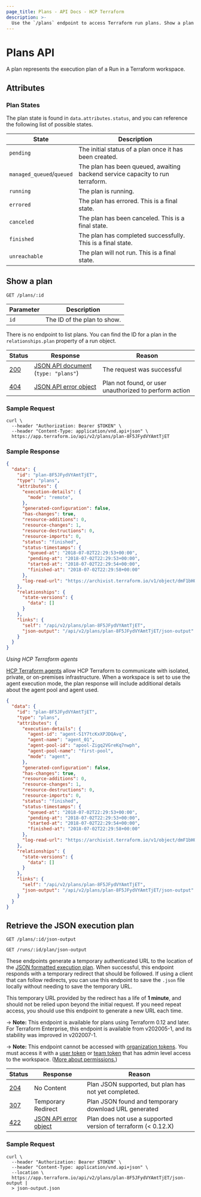 ```yaml
---
page_title: Plans - API Docs - HCP Terraform
description: >-
  Use the `/plans` endpoint to access Terraform run plans. Show a plan and get the JSON-formatted execution plan using the HTTP API.
---
```


[200]: https://developer.mozilla.org/en-US/docs/Web/HTTP/Status/200

[201]: https://developer.mozilla.org/en-US/docs/Web/HTTP/Status/201

[202]: https://developer.mozilla.org/en-US/docs/Web/HTTP/Status/202

[204]: https://developer.mozilla.org/en-US/docs/Web/HTTP/Status/204

[307]: https://developer.mozilla.org/en-US/docs/Web/HTTP/Status/307

[400]: https://developer.mozilla.org/en-US/docs/Web/HTTP/Status/400

[401]: https://developer.mozilla.org/en-US/docs/Web/HTTP/Status/401

[403]: https://developer.mozilla.org/en-US/docs/Web/HTTP/Status/403

[404]: https://developer.mozilla.org/en-US/docs/Web/HTTP/Status/404

[409]: https://developer.mozilla.org/en-US/docs/Web/HTTP/Status/409

[412]: https://developer.mozilla.org/en-US/docs/Web/HTTP/Status/412

[422]: https://developer.mozilla.org/en-US/docs/Web/HTTP/Status/422

[429]: https://developer.mozilla.org/en-US/docs/Web/HTTP/Status/429

[500]: https://developer.mozilla.org/en-US/docs/Web/HTTP/Status/500

[504]: https://developer.mozilla.org/en-US/docs/Web/HTTP/Status/504

[JSON API document]: /terraform/cloud-docs/api-docs#json-api-documents

[JSON API error object]: https://jsonapi.org/format/#error-objects

# Plans API

A plan represents the execution plan of a Run in a Terraform workspace.

## Attributes

### Plan States

The plan state is found in `data.attributes.status`, and you can reference the following list of possible states.

| State                     | Description                                                                   |
| ------------------------- | ----------------------------------------------------------------------------- |
| `pending`                 | The initial status of a plan once it has been created.                        |
| `managed_queued`/`queued` | The plan has been queued, awaiting backend service capacity to run terraform. |
| `running`                 | The plan is running.                                                          |
| `errored`                 | The plan has errored. This is a final state.                                  |
| `canceled`                | The plan has been canceled. This is a final state.                            |
| `finished`                | The plan has completed successfully. This is a final state.                   |
| `unreachable`             | The plan will not run. This is a final state.                                 |

## Show a plan

`GET /plans/:id`

| Parameter | Description                 |
| --------- | --------------------------- |
| `id`      | The ID of the plan to show. |

There is no endpoint to list plans. You can find the ID for a plan in the
`relationships.plan` property of a run object.

| Status  | Response                                | Reason                                                 |
| ------- | --------------------------------------- | ------------------------------------------------------ |
| [200][] | [JSON API document][] (`type: "plans"`) | The request was successful                             |
| [404][] | [JSON API error object][]               | Plan not found, or user unauthorized to perform action |

### Sample Request

```shell
curl \
  --header "Authorization: Bearer $TOKEN" \
  --header "Content-Type: application/vnd.api+json" \
  https://app.terraform.io/api/v2/plans/plan-8F5JFydVYAmtTjET
```

### Sample Response

```json
{
  "data": {
    "id": "plan-8F5JFydVYAmtTjET",
    "type": "plans",
    "attributes": {
      "execution-details": {
        "mode": "remote",
      },
      "generated-configuration": false,
      "has-changes": true,
      "resource-additions": 0,
      "resource-changes": 1,
      "resource-destructions": 0,
      "resource-imports": 0,
      "status": "finished",
      "status-timestamps": {
        "queued-at": "2018-07-02T22:29:53+00:00",
        "pending-at": "2018-07-02T22:29:53+00:00",
        "started-at": "2018-07-02T22:29:54+00:00",
        "finished-at": "2018-07-02T22:29:58+00:00"
      },
      "log-read-url": "https://archivist.terraform.io/v1/object/dmF1bHQ6djE6OFA1eEdlSFVHRSs4YUcwaW83a1dRRDA0U2E3T3FiWk1HM2NyQlNtcS9JS1hHN3dmTXJmaFhEYTlHdTF1ZlgxZ2wzVC9kVTlNcjRPOEJkK050VFI3U3dvS2ZuaUhFSGpVenJVUFYzSFVZQ1VZYno3T3UyYjdDRVRPRE5pbWJDVTIrNllQTENyTndYd1Y0ak1DL1dPVlN1VlNxKzYzbWlIcnJPa2dRRkJZZGtFeTNiaU84YlZ4QWs2QzlLY3VJb3lmWlIrajF4a1hYZTlsWnFYemRkL2pNOG9Zc0ZDakdVMCtURUE3dDNMODRsRnY4cWl1dUN5dUVuUzdnZzFwL3BNeHlwbXNXZWRrUDhXdzhGNnF4c3dqaXlZS29oL3FKakI5dm9uYU5ZKzAybnloREdnQ3J2Rk5WMlBJemZQTg"
    },
    "relationships": {
      "state-versions": {
        "data": []
      }
    },
    "links": {
      "self": "/api/v2/plans/plan-8F5JFydVYAmtTjET",
      "json-output": "/api/v2/plans/plan-8F5JFydVYAmtTjET/json-output"
    }
  }
}
```

_Using HCP Terraform agents_

[HCP Terraform agents](/terraform/cloud-docs/api-docs/agents) allow HCP Terraform to communicate with isolated, private, or on-premises infrastructure. When a workspace is set to use the agent execution mode, the plan response will include additional details about the agent pool and agent used.

```json
{
  "data": {
    "id": "plan-8F5JFydVYAmtTjET",
    "type": "plans",
    "attributes": {
      "execution-details": {
        "agent-id": "agent-S1Y7tcKxXPJDQAvq",
        "agent-name": "agent_01",
        "agent-pool-id": "apool-Zigq2VGreKq7nwph",
        "agent-pool-name": "first-pool",
        "mode": "agent",
      },
      "generated-configuration": false,
      "has-changes": true,
      "resource-additions": 0,
      "resource-changes": 1,
      "resource-destructions": 0,
      "resource-imports": 0,
      "status": "finished",
      "status-timestamps": {
        "queued-at": "2018-07-02T22:29:53+00:00",
        "pending-at": "2018-07-02T22:29:53+00:00",
        "started-at": "2018-07-02T22:29:54+00:00",
        "finished-at": "2018-07-02T22:29:58+00:00"
      },
      "log-read-url": "https://archivist.terraform.io/v1/object/dmF1bHQ6djE6OFA1eEdlSFVHRSs4YUcwaW83a1dRRDA0U2E3T3FiWk1HM2NyQlNtcS9JS1hHN3dmTXJmaFhEYTlHdTF1ZlgxZ2wzVC9kVTlNcjRPOEJkK050VFI3U3dvS2ZuaUhFSGpVenJVUFYzSFVZQ1VZYno3T3UyYjdDRVRPRE5pbWJDVTIrNllQTENyTndYd1Y0ak1DL1dPVlN1VlNxKzYzbWlIcnJPa2dRRkJZZGtFeTNiaU84YlZ4QWs2QzlLY3VJb3lmWlIrajF4a1hYZTlsWnFYemRkL2pNOG9Zc0ZDakdVMCtURUE3dDNMODRsRnY4cWl1dUN5dUVuUzdnZzFwL3BNeHlwbXNXZWRrUDhXdzhGNnF4c3dqaXlZS29oL3FKakI5dm9uYU5ZKzAybnloREdnQ3J2Rk5WMlBJemZQTg"
    },
    "relationships": {
      "state-versions": {
        "data": []
      }
    },
    "links": {
      "self": "/api/v2/plans/plan-8F5JFydVYAmtTjET",
      "json-output": "/api/v2/plans/plan-8F5JFydVYAmtTjET/json-output"
    }
  }
}
```

## Retrieve the JSON execution plan

`GET /plans/:id/json-output`

`GET /runs/:id/plan/json-output`

These endpoints generate a temporary authenticated URL to the location of the [JSON formatted execution plan](/terraform/internals/json-format#format-summary).  When successful, this endpoint responds with a temporary redirect that should be followed.  If using a client that can follow redirects, you can use this endpoint to save the `.json` file locally without needing to save the temporary URL.

This temporary URL provided by the redirect has a life of **1 minute**, and should not be relied upon beyond the initial request.  If you need repeat access, you should use this endpoint to generate a new URL each time.

-> **Note:** This endpoint is available for plans using Terraform 0.12 and later. For Terraform Enterprise, this endpoint is available from v202005-1, and its stability was improved in v202007-1.

-> **Note:** This endpoint cannot be accessed with [organization tokens](/terraform/cloud-docs/users-teams-organizations/api-tokens#organization-api-tokens). You must access it with a [user token](/terraform/cloud-docs/users-teams-organizations/users#api-tokens) or [team token](/terraform/cloud-docs/users-teams-organizations/api-tokens#team-api-tokens) that has admin level access to the workspace. ([More about permissions.](/terraform/cloud-docs/users-teams-organizations/permissions))

[permissions-citation]: #intentionally-unused---keep-for-maintainers

| Status  | Response                  | Reason                                                        |
| ------- | ------------------------- | ------------------------------------------------------------- |
| [204][] | No Content                | Plan JSON supported, but plan has not yet completed.          |
| [307][] | Temporary Redirect        | Plan JSON found and temporary download URL generated          |
| [422][] | [JSON API error object][] | Plan does not use a supported version of terraform (< 0.12.X) |

### Sample Request

```shell
curl \
  --header "Authorization: Bearer $TOKEN" \
  --header "Content-Type: application/vnd.api+json" \
  --location \
  https://app.terraform.io/api/v2/plans/plan-8F5JFydVYAmtTjET/json-output |
  > json-output.json
```
